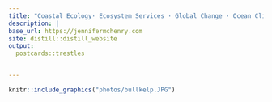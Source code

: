 ```yaml
---
title: "Coastal Ecology· Ecosystem Services · Global Change · Ocean Climate Solutions"
description: |
base_url: https://jennifermchenry.com
site: distill::distill_website
output:
  postcards::trestles


---
```



```r
knitr::include_graphics("photos/bullkelp.JPG")
```

